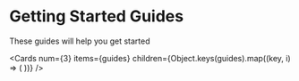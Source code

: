
# Getting Started Guides

These guides will help you get started

<Cards
  num={3}
  items={guides}
  children={Object.keys(guides).map((key, i) => (
    <Card
      key={i}
      title={guides[key].title}
      description={guides[key].description}
      icon={guides[key].icon}
      href={guides[key].href}
    />
  ))}
/>
